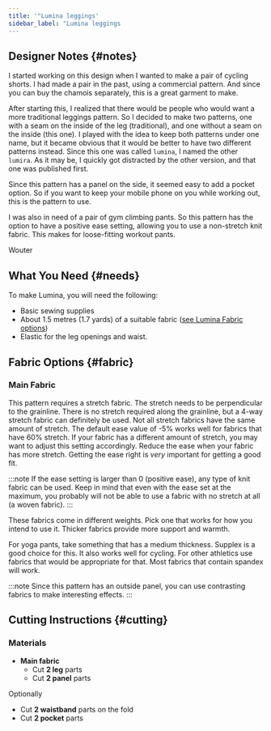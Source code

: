 ```yaml
---
title: '"Lumina leggings'
sidebar_label: "Lumina leggings
---
```


<DesignInfo design="lumina" />

## Designer Notes {#notes}

I started working on this design when I wanted to make a pair of cycling shorts. I had made a pair in the past,
using a commercial pattern. And since you can buy the chamois separately, this is a great garment to make.

After starting this, I realized that there would be people who would want a more traditional leggings pattern.
So I decided to make two patterns, one with a seam on the inside of the leg (traditional), and one without a
seam on the inside (this one). I played with the idea to keep both patterns under one name, but it became
obvious that it would be better to have two different patterns instead. Since this one was called `lumina`, I
named the other `lumira`. As it may be, I quickly got distracted by the other version, and that one was
published first.

Since this pattern has a panel on the side, it seemed easy to add a pocket option. So if you want to keep
your mobile phone on you while working out, this is the pattern to use.

I was also in need of a pair of gym climbing pants. So this pattern has the option to have a positive ease
setting, allowing you to use a non-stretch knit fabric. This makes for loose-fitting workout pants.

Wouter

## What You Need {#needs}

To make Lumina, you will need the following:

- Basic sewing supplies
- About 1.5 metres (1.7 yards) of a suitable fabric ([see Lumina Fabric options](/docs/designs/lumina/fabric/))
- Elastic for the leg openings and waist.

## Fabric Options {#fabric}

### Main Fabric

This pattern requires a stretch fabric. The stretch needs to be perpendicular to the grainline. There is no stretch required along
the grainline, but a 4-way stretch fabric can definitely be used. Not all stretch fabrics have the same amount of stretch. The default
ease value of -5% works well for fabrics that have 60% stretch. If your fabric has a different amount of stretch, you may want to
adjust this setting accordingly. Reduce the ease when your fabric has more stretch. Getting the ease right is _very_ important for
getting a good fit.

:::note
If the ease setting is larger than 0 (positive ease), any type of knit fabric can be used. Keep in mind that even with the ease
set at the maximum, you probably will not be able to use a fabric with no stretch at all (a woven fabric).
:::

These fabrics come in different weights. Pick one that works for how you intend to use it. Thicker fabrics provide more support
and warmth.

For yoga pants, take something that has a medium thickness. Supplex is a good choice for this. It also works well for cycling. For
other athletics use fabrics that would be appropriate for that. Most fabrics that contain spandex will work.

:::note
Since this pattern has an outside panel, you can use contrasting fabrics to make interesting effects.
:::

## Cutting Instructions {#cutting}

### Materials

- **Main fabric**
  - Cut **2 leg** parts
  - Cut **2 panel** parts

Optionally

- Cut **2 waistband** parts on the fold
- Cut **2 pocket** parts

